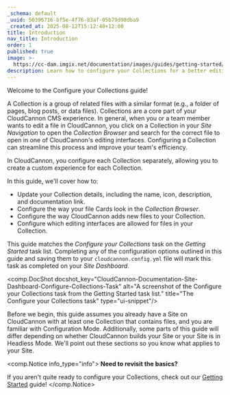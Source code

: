 ```yaml
---
_schema: default
_uuid: 50396716-bf5e-4f76-83af-05b79d98dba9
_created_at: 2025-08-12T15:12:40+12:00
title: Introduction
nav_title: Introduction
order: 1
published: true
image: >-
  https://cc-dam.imgix.net/documentation/images/guides/getting-started/guide-thumbnails/CloudCannon-Getting-Started-Thumbnail-Universal.png
description: Learn how to configure your Collections for a better editing experience.
---
```

Welcome to the Configure your Collections guide!

A Collection is a group of related files with a similar format (e.g., a folder of pages, blog posts, or data files). Collections are a core part of your CloudCannon CMS experience. In general, when you or a team member wants to edit a file in CloudCannon, you click on a Collection in your *Site Navigation* to open the *Collection Browser* and search for the correct file to open in one of CloudCannon's editing interfaces. Configuring a Collection can streamline this process and improve your team's efficiency.

In CloudCannon, you configure each Collection separately, allowing you to create a custom experience for each Collection.

In this guide, we'll cover how to:

* Update your Collection details, including the name, icon, description, and documentation link.
* Configure the way your file Cards look in the *Collection Browser*.
* Configure the way CloudCannon adds new files to your Collection.
* Configure which editing interfaces are allowed for files in your Collection.

This guide matches the *Configure your Collections* task on the *Getting Started* task list. Completing any of the configuration options outlined in this guide and saving them to your `cloudcannon.config.yml` file will mark this task as completed on your *Site Dashboard*.

<comp.DocShot docshot_key="CloudCannon-Documentation-Site-Dashboard-Configure-Collections-Task" alt="A screenshot of the Configure your Collections task from the Getting Started task list." title="The Configure your Collections task" type="ui-snippet"/>

Before we begin, this guide assumes you already have a Site on CloudCannon with at least one Collection that contains files, and you are familiar with Configuration Mode. Additionally, some parts of this guide will differ depending on whether CloudCannon builds your Site or your Site is in Headless Mode. We'll point out these sections so you know what applies to your Site.

<comp.Notice info_type="info">
  **Need to revisit the basics?**

  If you aren't quite ready to configure your Collections, check out our [Getting Started](/documentation/guides/getting-started/) guide!
</comp.Notice>